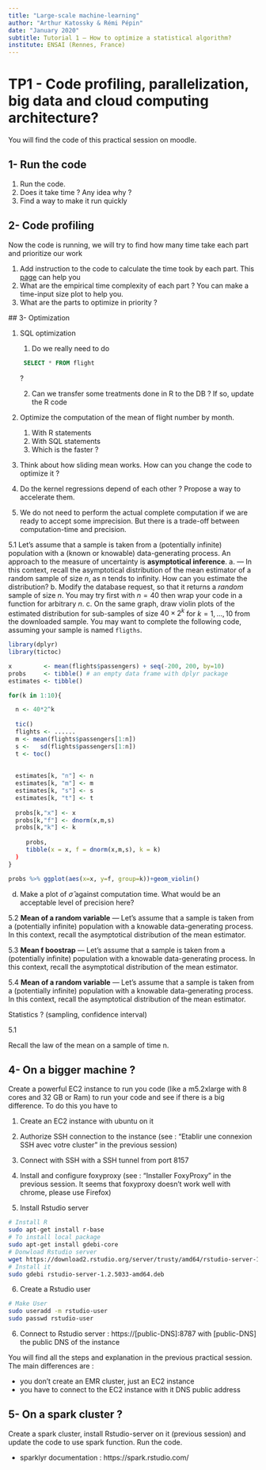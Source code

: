 ```yaml
---
title: "Large-scale machine-learning"
author: "Arthur Katossky & Rémi Pépin"
date: "January 2020"
subtitle: Tutorial 1 — How to optimize a statistical algorithm?
institute: ENSAI (Rennes, France)
---
```


<!--
TO DO:
[ ] add title
[ ] add sample section
[ ] merge the two pages into one
[ ] change "sliding mean" to "moving average"
[ ] test tutorial
[ ] add outline
[ ] clean up Remi's code
[ ] longer sample section
-->

# TP1 - Code profiling, parallelization, big data  and cloud computing architecture?

You will find the code of this practical session on moodle.

## 1- Run the code

1. Run the code. 
2. Does it take time ? Any idea why ?
3. Find a way to make it run quickly

## 2- Code profiling

Now the code is running, we will try to find how many time take each part and prioritize our work

1. Add instruction to the code to calculate the time took by each part. This [page](https://www.r-bloggers.com/5-ways-to-measure-running-time-of-r-code/) can help you
2. What are the empirical time complexity of each part ? You can make a time-input size plot to help you.
3. What are the parts to optimize in priority ?

 ## 3- Optimization

1. SQL optimization

   1. Do we really need to do

   ```SQL
   	SELECT * FROM flight
   ```

   ?

   2. Can we transfer some treatments done in R to the DB ? If so, update the R code

2. Optimize the computation of the mean of flight number by month.

   1. With R statements
   2. With SQL statements
   3. Which is the faster ?

3. Think about how sliding mean works. How can you change the code to optimize it ?
4. Do the kernel regressions depend of each other ? Propose a way to accelerate them.

5. We do not need to perform the actual complete computation if we are ready to accept some imprecision. But there is a trade-off between computation-time and precision.

5.1 Let's assume that a sample is taken from a (potentially infinite) population with a (known or knowable) data-generating process. An approach to the measure of uncertainty is **asymptotical inference**.
    a.  — In this context, recall the asymptotical distribution of the mean estimator of a random sample of size $n$, as n tends to infinity. How can you estimate the distribution? <!-- you need an estimation of the variance -->
    b. Modify the database request, so that it returns a _random_ sample of size $n$. You may try first with $n=40$ then wrap your code in a function for arbitrary $n$.
       <!-- ORDER BY random() LIMIT 40 -->
    c. On the same graph, draw violin plots of the estimated distribution for sub-samples of size $40 \times 2^k$ for $k=1,...,10$ from the downloaded sample. You may want to complete the following code, assuming your sample is named `fligths`.
    
```r
library(dplyr)
library(tictoc)

x         <- mean(flights$passengers) + seq(-200, 200, by=10)
probs     <- tibble() # an empty data frame with dplyr package
estimates <- tibble()

for(k in 1:10){

  n <- 40*2^k
  
  tic()
  flights <- ......
  m <- mean(flights$passengers[1:n])
  s <-   sd(flights$passengers[1:n])
  t <- toc()
  
  
  estimates[k, "n"] <- n
  estimates[k, "m"] <- m
  estimates[k, "s"] <- s
  estimates[k, "t"] <- t
  
  probs[k,"x"] <- x
  probs[k,"f"] <- dnorm(x,m,s)
  probs[k,"k"] <- k
  
     probs,
     tibble(x = x, f = dnorm(x,m,s), k = k)
  )
}

probs %>% ggplot(aes(x=x, y=f, group=k))+geom_violin()
```

d. Make a plot of $\hat{\sigma}$ against computation time. What would be an acceptable level of precision here?


<!--

**mean estimator:** mean over the sample
**law of the mean estimator:** converges to 

-->


5.2 **Mean of a random variable** — Let's assume that a sample is taken from a (potentially infinite) population with a knowable data-generating process. In this context, recall the asymptotical distribution of the mean estimator.

5.3 **Mean f boostrap** — Let's assume that a sample is taken from a (potentially infinite) population with a knowable data-generating process. In this context, recall the asymptotical distribution of the mean estimator.

5.4 **Mean of a random variable** — Let's assume that a sample is taken from a (potentially infinite) population with a knowable data-generating process. In this context, recall the asymptotical distribution of the mean estimator.




Statistics ? (sampling, confidence interval)

5.1 



Recall the law of the mean on a sample of time n.



## 4- On a bigger machine ?

Create a powerful EC2 instance to run you code (like a m5.2xlarge with 8 cores and 32 GB or Ram) to run your code and see if there is a big difference. To do this you have to

1. Create an EC2 instance with ubuntu on it

2. Authorize SSH connection to the instance (see : "Etablir une connexion SSH avec votre cluster" in the previous session)

3. Connect with SSH with a SSH tunnel from port 8157
4. Install and configure foxyproxy (see : "Installer FoxyProxy" in the previous session. It seems that foxyproxy doesn't work well with chrome, please use Firefox)
5. Install Rstudio server

```bash
# Install R
sudo apt-get install r-base
# To install local package
sudo apt-get install gdebi-core
# Donwload Rstudio server
wget https://download2.rstudio.org/server/trusty/amd64/rstudio-server-1.2.5033-amd64.deb
# Install it
sudo gdebi rstudio-server-1.2.5033-amd64.deb
```

6. Create a Rstudio user

```bash
# Make User
sudo useradd -m rstudio-user
sudo passwd rstudio-user
```



6. Connect to Rstudio server : https://[public-DNS]:8787 with [public-DNS] the public DNS of the instance

You will find all the steps and explanation in the previous practical session. The main differences are :

- you don't create an EMR cluster, just an EC2 instance
- you have to connect to the EC2 instance with it DNS public address

## 5- On a spark cluster ?

Create a spark cluster, install Rstudio-server on it (previous session) and update the code to use spark function. Run the code.

- sparklyr documentation : https://spark.rstudio.com/